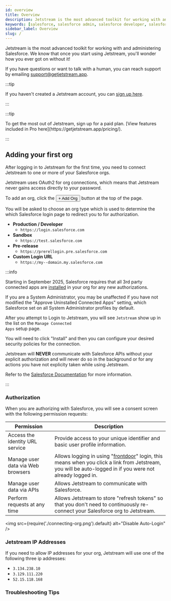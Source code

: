 ```yaml
---
id: overview
title: Overview
description: Jetstream is the most advanced toolkit for working with and administering Salesforce. We know that once you start using Jetstream, you'll wonder how you ever got on without it!
keywords: [salesforce, salesforce admin, salesforce developer, salesforce automation, salesforce workbench]
sidebar_label: Overview
slug: /
---
```



Jetstream is the most advanced toolkit for working with and administering Salesforce. We know that once you start using Jetstream, you'll wonder how you ever got on without it!

If you have questions or want to talk with a human, you can reach support by emailing [support@getjetstream.app](mailto:support@getjetstream.app).

:::tip

If you haven't created a Jetstream account, you can [sign up here](https://getjetstream.app/auth/signup/).

:::

:::tip

<JetstreamProLogo width="200px" />
To get the most out of Jetstream, sign up for a paid plan. [View features included in Pro here](https://getjetstream.app/pricing/).

:::

## Adding your first org

After logging in to Jetstream for the first time, you need to connect Jetstream to one or more of your Salesforce orgs.

Jetstream uses OAuth2 for org connections, which means that Jetstream never gains access directly to your password.

To add an org, click the <button className="button button--link">+ Add Org</button> button at the top of the page.

You will be asked to choose an org type which is used to determine the which Salesforce login page to redirect you to for authorization.

- **Production / Developer**
  - `https://login.salesforce.com`
- **Sandbox**
  - `https://test.salesforce.com`
- **Pre-release**
  - `https://prerellogin.pre.salesforce.com`
- **Custom Login URL**
  - `https://my--domain.my.salesforce.com`

:::info

Starting in September 2025, Salesforce requires that all 3rd party connected apps are [installed](https://help.salesforce.com/s/articleView?id=xcloud.connected_app_how_to_install.htm&type=5) in your org for any new authorizations.

If you are a System Administrator, you may be unaffected if you have not modified the "Approve Uninstalled Connected Apps" setting, which Salesforce set on all System Administrator profiles by default.

After you attempt to Login to Jetstream, you will see <code>Jetstream</code> show up in the list on the <code>Manage Connected Apps</code> setup page.

You will need to click "Install" and then you can configure your desired security policies for the connection.

Jetstream will **NEVER** communicate with Salesforce APIs without your explicit authorization and will never do so in the background or for any actions you have not explicity taken while using Jetstream.

Refer to the [Salesforce Documentation](https://help.salesforce.com/s/articleView?id=005132365&type=1) for more information.

:::

### Authorization

When you are authorizing with Salesforce, you will see a consent screen with the following permission requests:

| Permission                        | Description                                                                                                                                                                                                                               |
| --------------------------------- | ----------------------------------------------------------------------------------------------------------------------------------------------------------------------------------------------------------------------------------------- |
| Access the identity URL service   | Provide access to your unique identifier and basic user profile information.                                                                                                                                                              |
| Manage user data via Web browsers | Allows logging in using "[frontdoor](https://help.salesforce.com/s/articleView?id=000386254&language=en_US&type=1)" login, this means when you click a link from Jetstream, you will be auto-logged in if you were not already logged in. |
| Manage user data via APIs         | Allows Jetstream to communicate with Salesforce.                                                                                                                                                                                          |
| Perform requests at any time      | Allows Jetstream to store "refresh tokens" so that you don't need to continuously re-connect your Salesforce org to Jetstream.                                                                                                            |

<img src={require('./connecting-org.png').default} alt="Disable Auto-Login" />

### Jetstream IP Addresses

If you need to allow IP addresses for your org, Jetstream will use one of the following three ip addresses:

- `3.134.238.10`
- `3.129.111.220`
- `52.15.118.168`

### Troubleshooting Tips

<OrgTroubleshootingTable />
